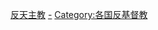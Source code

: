 {{Categories by country|nocat}}

[[Category:反天主教|]]
[[Category:各国天主教|-]]
[[Category:各国反基督教|Category:各国反基督教]]